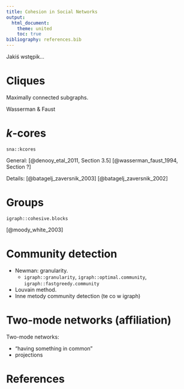 ```yaml
---
title: Cohesion in Social Networks
output: 
  html_document:
    theme: united
    toc: true
bibliography: references.bib
---
```



Jakiś wstępik...





# Cliques

Maximally connected subgraphs.

Wasserman & Faust



# $k$-cores


`sna::kcores`

General:
[@denooy_etal_2011, Section 3.5]
[@wasserman_faust_1994, Section ?]

Details:
[@batagelj_zaversnik_2003]
[@batagelj_zaversnik_2002]



# Groups

`igraph::cohesive.blocks`

[@moody_white_2003]



# Community detection

- Newman: granularity.
  - `igraph::granularity`, `igraph::optimal.community`, `igraph::fastgreedy.community`
- Louvain method.
- Inne metody community detection (te co w igraph)



# Two-mode networks (affiliation)

Two-mode networks:

* "having something in common"
* projections







# References
